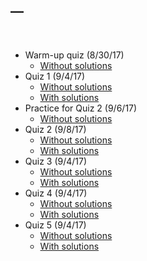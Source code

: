 ---
---

<br>

* Warm-up quiz (8/30/17)
    + [Without solutions](warmup.pdf)
* Quiz 1 (9/4/17)
    + [Without solutions](quiz1.pdf)
    + [With solutions](quiz1soln.pdf)
* Practice for Quiz 2 (9/6/17)
    + [Without solutions](practice2.pdf)
* Quiz 2 (9/8/17)
    + [Without solutions](quiz2.pdf)
    + [With solutions](quiz2soln.pdf)
* Quiz 3 (9/4/17)
    + [Without solutions](quiz3.pdf)
    + [With solutions](quiz3soln.pdf)
* Quiz 4 (9/4/17)
    + [Without solutions](quiz4.pdf)
    + [With solutions](quiz4soln.pdf)
* Quiz 5 (9/4/17)
    + [Without solutions](quiz5.pdf)
    + [With solutions](quiz5soln.pdf)